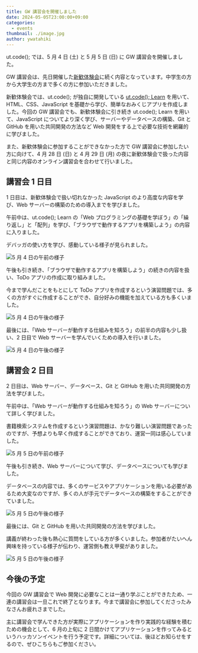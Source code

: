 ```yaml
---
title: GW 講習会を開催しました
date: 2024-05-05T23:00:00+09:00
categories:
  - events
thumbnail: ./image.jpg
author: ywatahiki
---
```


ut.code(); では、5 月 4 日 (土) と 5 月 5 日 (日) に GW 講習会を開催しました。

GW 講習会は、先日開催した[新歓体験会](/articles/2024-welcome-workshop/)に続く内容となっています。中学生の方から大学生の方まで多くの方に参加いただきました。

新歓体験会では、ut.code(); が独自に開発している [ut.code(); Learn](https://learn.utcode.net/) を用いて、HTML、CSS、JavaScript を基礎から学び、簡単なおみくじアプリを作成しました。今回の GW 講習会でも、新歓体験会に引き続き ut.code(); Learn を用いて、JavaScript についてより深く学び、サーバーやデータベースの構築、Git と GitHub を用いた共同開発の方法など Web 開発をする上で必要な技術を網羅的に学びました。

また、新歓体験会に参加することができなかった方で GW 講習会に参加したい方に向けて、4 月 28 日 (日) と 4 月 29 日 (月) の夜に新歓体験会で扱った内容と同じ内容のオンライン講習会を合わせて行いました。

## 講習会 1 日目

1 日目は、新歓体験会で扱い切れなかった JavaScript のより高度な内容を学び、Web サーバーの構築のための導入までを学びました。

午前中は、ut.code(); Learn の「Web プログラミングの基礎を学ぼう」の「繰り返し」と「配列」を学び、「ブラウザで動作するアプリを構築しよう」の内容に入りました。

デバッガの使い方を学び、感動している様子が見られました。

![5 月 4 日の午前の様子](./05-04-1.jpg)

午後も引き続き、「ブラウザで動作するアプリを構築しよう」の続きの内容を扱い、ToDo アプリの作成に取り組みました。

今まで学んだことをもとにして ToDo アプリを作成するという演習問題では、多くの方がすぐに作成することができ、自分好みの機能を加えている方も多くいました。

![5 月 4 日の午後の様子](./05-04-2.jpg)

最後には、「Web サーバーが動作する仕組みを知ろう」の前半の内容も少し扱い、2 日目で Web サーバーを学んでいくための導入を行いました。

![5 月 4 日の午後の様子](./05-04-3.jpg)

## 講習会 2 日目

2 日目は、Web サーバー、データベース、Git と GitHub を用いた共同開発の方法を学びました。

午前中は、「Web サーバーが動作する仕組みを知ろう」の Web サーバーについて詳しく学びました。

書籍検索システムを作成するという演習問題は、かなり難しい演習問題であったのですが、予想よりも早く作成することができており、運営一同は感心していました。

![5 月 5 日の午前の様子](./05-05-1.jpg)

午後も引き続き、Web サーバーについて学び、データベースについても学びました。

データベースの内容では、多くのサービスやアプリケーションを用いる必要があるため大変なのですが、多くの人が手元でデータベースの構築をすることができていました。

![5 月 5 日の午後の様子](./05-05-2.jpg)

最後には、Git と GitHub を用いた共同開発の方法を学びました。

講義が終わった後も熱心に質問をしている方が多くいました。参加者がたいへん興味を持っている様子が伝わり、運営側も教え甲斐がありました。

![5 月 5 日の午後の様子](./05-05-3.jpg)

## 今後の予定

今回の GW 講習会で Web 開発に必要なことは一通り学ぶことができたため、一連の講習会は一旦これで終了となります。今まで講習会に参加してくださったみなさんお疲れさまでした。

主に講習会で学んできた方が実際にアプリケーションを作り実践的な経験を積むための機会として、6 月の上旬に 2 日間かけてアプリケーションを作ってみるというハッカソンイベントを行う予定です。詳細については、後ほどお知らせをするので、ぜひこちらもご参加ください。
